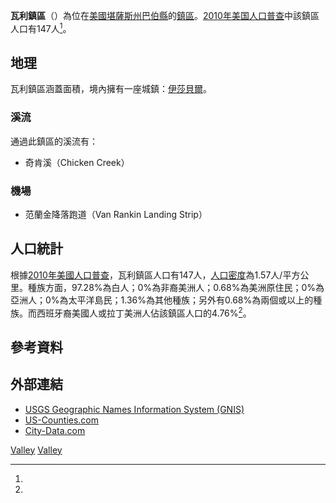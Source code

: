 {{noteTA
|G1=USState
}}
{{Infobox settlement
|official_name = 瓦利鎮區
|native_name = Valley Township
|settlement_type = 鎮區
|image_map = Map highlighting Valley Township, Barber County, Kansas.svg
|map_caption = 瓦利鎮區在巴伯縣的位置
|coordinates_display = inline,title
|coordinates_region = US-KS
|subdivision_type = [[世界政區索引|國家]]
|subdivision_name = [[美国|美国]]
|subdivision_type1 = [[美國行政區劃|州]]
|subdivision_name1 = [[堪薩斯州|堪薩斯州]]
|subdivision_type2 = [[堪萨斯州行政区划|縣]]
|subdivision_name2 = [[巴伯縣_(堪薩斯州)|巴伯縣]]
|area_total_km2 = 93.69
|area_land_km2 = 93.67
|area_water_km2 = 0.01
|area_total_sq_mi = 36.17
|area_land_sq_mi = 36.17
|area_water_sq_mi = 0.01
|area_water_percent = 0.01
|population_as_of = [[2010年美国人口普查|2010]]
|population_footnotes = <ref name=census>{{cite web|url=http://www.census.gov/geo/www/gazetteer/gazetteer2010.html|title=2010 Census Gazetteer Files|publisher=[[美国人口调查局|美国人口调查局]]|accessdate=2016-02-23|archive-url=https://web.archive.org/web/20121021075704/http://www.census.gov/geo/www/gazetteer/gazetteer2010.html|archive-date=2012-10-21|dead-url=yes}}</ref>
|population_total = 147
|population_density_km2 = auto
|elevation_footnotes = 
|elevation_m = 553
|elevation_ft = 1814
|latd = 37
|latm = 25
|lats = 45
|latNS = N
|longd = 98
|longm = 31
|longs = 16
|longEW = W
|postal_code_type =
|postal_code = 
|blank_name = [[地名信息系统|GNIS]] feature ID
|blank_info = [http://geonames.usgs.gov/pls/gnispublic/f?p=gnispq:3:::NO::P3_FID:0470388 0470388]
|website = 
|footnotes = 
}}

'''瓦利鎮區'''（{{lang-en|'''Valley Township'''}}）為位在[[美國|美國]][[堪薩斯州|堪薩斯州]][[巴伯縣_(堪薩斯州)|巴伯縣]]的[[行政鎮區|鎮區]]。[[2010年美国人口普查|2010年美国人口普查]]中該鎮區人口有147人<ref name=census/>。

==地理==
瓦利鎮區涵蓋面積{{convert|93.69|km2|sqmi}}，境內擁有一座城鎮：[[伊莎貝爾_(堪薩斯州)|伊莎貝爾]]。

===溪流===
通過此鎮區的溪流有：
*奇肯溪（Chicken Creek）

===機場===
*范蘭金降落跑道（Van Rankin Landing Strip）

==人口統計==
根據[[2010年美國人口普查|2010年美國人口普查]]，瓦利鎮區人口有147人，[[人口密度|人口密度]]為1.57人/平方公里。種族方面，97.28%為白人；0%為非裔美洲人；0.68%為美洲原住民；0%為亞洲人；0%為太平洋島民；1.36%為其他種族；另外有0.68%為兩個或以上的種族。而西班牙裔美國人或拉丁美洲人佔該鎮區人口的4.76%<ref name=census/>。

==參考資料==
{{reflist}}

==外部連結==
* [http://geonames.usgs.gov/domestic/index.html USGS Geographic Names Information System (GNIS)] {{Wayback|url=http://geonames.usgs.gov/domestic/index.html |date=20190428150204 }}
* [https://web.archive.org/web/20080723112151/http://www.us-counties.com/localgov/kansas.html US-Counties.com]
* [http://www.city-data.com/township/Valley-Barber-KS.html City-Data.com] {{Wayback|url=http://www.city-data.com/township/Valley-Barber-KS.html |date=20121021170537 }}

{{巴伯縣 (堪薩斯州)}}

[[Category:巴伯縣鎮區_(堪薩斯州)|Valley]]
[[Category:堪薩斯州鎮區|Valley]]

{{Kansas-stub}}